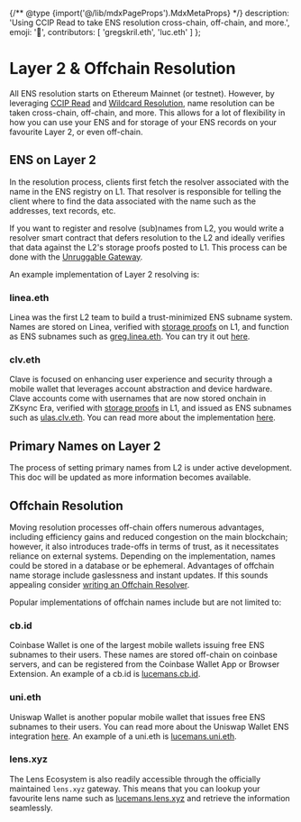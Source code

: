 {/** @type {import('@/lib/mdxPageProps').MdxMetaProps} */}
    description: 'Using CCIP Read to take ENS resolution cross-chain, off-chain, and more.',
    emoji: '🔗',
    contributors: [
        'gregskril.eth',
        'luc.eth'
    ]
};

# Layer 2 & Offchain Resolution

All ENS resolution starts on Ethereum Mainnet (or testnet).
However, by leveraging [CCIP Read](/resolvers/ccip-read) and [Wildcard Resolution](/ensip/10), name resolution can be taken cross-chain, off-chain, and more.
This allows for a lot of flexibility in how you can use your ENS and for storage of your ENS records on your favourite Layer 2, or even off-chain.

## ENS on Layer 2

In the resolution process, clients first fetch the resolver associated with the name in the ENS registry on L1. That resolver is responsible for telling the client where to find the data associated with the name such as the addresses, text records, etc.

If you want to register and resolve (sub)names from L2, you would write a resolver smart contract that defers resolution to the L2 and ideally verifies that data against the L2's storage proofs posted to L1. This process can be done with the [Unruggable Gateway](https://gateway-docs.unruggable.com/).

An example implementation of Layer 2 resolving is:

### linea.eth

Linea was the first L2 team to build a trust-minimized ENS subname system. Names are stored on Linea, verified with [storage proofs](https://docs.linea.build/developers/tooling/cross-chain/ccip-read-gateway) on L1, and function as ENS subnames such as [greg.linea.eth](https://app.ens.domains/greg.linea.eth). You can try it out [here](https://names.linea.build/).

### clv.eth

Clave is focused on enhancing user experience and security through a mobile wallet that leverages account abstraction and device hardware. Clave accounts come with usernames that are now stored onchain in ZKsync Era, verified with [storage proofs](https://github.com/getclave/zksync-storage-proofs) in L1, and issued as ENS subnames such as [ulas.clv.eth](https://enstate.rs/n/ulas.clv.eth). You can read more about the implementation [here](https://blog.getclave.io/introducing-onchain-clave-usernames-with-ens).

## Primary Names on Layer 2

The process of setting primary names from L2 is under active development. This doc will be updated as more information becomes available.

## Offchain Resolution

Moving resolution processes off-chain offers numerous advantages, including efficiency gains and reduced congestion on the main blockchain; however, it also introduces trade-offs in terms of trust, as it necessitates reliance on external systems.
Depending on the implementation, names could be stored in a database or be ephemeral.
Advantages of offchain name storage include gaslessness and instant updates.
If this sounds appealing consider [writing an Offchain Resolver](/resolvers/ccip-read).

Popular implementations of offchain names include but are not limited to:

### cb.id

Coinbase Wallet is one of the largest mobile wallets issuing free ENS subnames to their users.
These names are stored off-chain on coinbase servers, and can be registered from the Coinbase Wallet App or Browser Extension.
An example of a cb.id is [lucemans.cb.id](https://enstate.rs/n/lucemans.cb.id).

### uni.eth

Uniswap Wallet is another popular mobile wallet that issues free ENS subnames to their users.
You can read more about the Uniswap Wallet ENS integration [here](https://blog.uniswap.org/introducing-uni-eth-your-unique-web3-username).
An example of a uni.eth is [lucemans.uni.eth](https://enstate.rs/n/lucemans.uni.eth).

### lens.xyz

The Lens Ecosystem is also readily accessible through the officially maintained `lens.xyz` gateway.
This means that you can lookup your favourite lens name such as [lucemans.lens.xyz](https://enstate.rs/n/lucemans.lens.xyz) and retrieve the information seamlessly.
